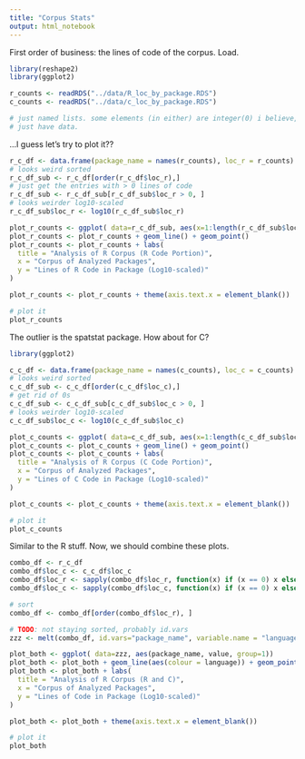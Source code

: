 ```yaml
---
title: "Corpus Stats"
output: html_notebook
---
```


First order of business: the lines of code of the corpus.
Load.

```r
library(reshape2)
library(ggplot2)

r_counts <- readRDS("../data/R_loc_by_package.RDS")
c_counts <- readRDS("../data/c_loc_by_package.RDS")

# just named lists. some elements (in either) are integer(0) i believe, as some packages
# just have data.
```

...I guess let's try to plot it??

```r
r_c_df <- data.frame(package_name = names(r_counts), loc_r = r_counts)
# looks weird sorted
r_c_df_sub <- r_c_df[order(r_c_df$loc_r),]
# just get the entries with > 0 lines of code
r_c_df_sub <- r_c_df_sub[r_c_df_sub$loc_r > 0, ]
# looks weirder log10-scaled
r_c_df_sub$loc_r <- log10(r_c_df_sub$loc_r)

plot_r_counts <- ggplot( data=r_c_df_sub, aes(x=1:length(r_c_df_sub$loc_r), y=loc_r, group=1))
plot_r_counts <- plot_r_counts + geom_line() + geom_point()
plot_r_counts <- plot_r_counts + labs(
  title = "Analysis of R Corpus (R Code Portion)",
  x = "Corpus of Analyzed Packages", 
  y = "Lines of R Code in Package (Log10-scaled)"
)

plot_r_counts <- plot_r_counts + theme(axis.text.x = element_blank())

# plot it
plot_r_counts

```

The outlier is the spatstat package.
How about for C?

```r
library(ggplot2)

c_c_df <- data.frame(package_name = names(c_counts), loc_c = c_counts)
# looks weird sorted
c_c_df_sub <- c_c_df[order(c_c_df$loc_c),]
# get rid of 0s
c_c_df_sub <- c_c_df_sub[c_c_df_sub$loc_c > 0, ]
# looks weirder log10-scaled
c_c_df_sub$loc_c <- log10(c_c_df_sub$loc_c)

plot_c_counts <- ggplot( data=c_c_df_sub, aes(x=1:length(c_c_df_sub$loc_c), y=loc_c, group=1))
plot_c_counts <- plot_c_counts + geom_line() + geom_point()
plot_c_counts <- plot_c_counts + labs(
  title = "Analysis of R Corpus (C Code Portion)",
  x = "Corpus of Analyzed Packages", 
  y = "Lines of C Code in Package (Log10-scaled)"
)

plot_c_counts <- plot_c_counts + theme(axis.text.x = element_blank())

# plot it
plot_c_counts

```

Similar to the R stuff.
Now, we should combine these plots.
```r
combo_df <- r_c_df
combo_df$loc_c <- c_c_df$loc_c
combo_df$loc_r <- sapply(combo_df$loc_r, function(x) if (x == 0) x else log10(x))
combo_df$loc_c <- sapply(combo_df$loc_c, function(x) if (x == 0) x else log10(x))

# sort
combo_df <- combo_df[order(combo_df$loc_r), ]

# TODO: not staying sorted, probably id.vars
zzz <- melt(combo_df, id.vars="package_name", variable.name = "language")

plot_both <- ggplot( data=zzz, aes(package_name, value, group=1))
plot_both <- plot_both + geom_line(aes(colour = language)) + geom_point(aes(colour = language))
plot_both <- plot_both + labs(
  title = "Analysis of R Corpus (R and C)",
  x = "Corpus of Analyzed Packages", 
  y = "Lines of Code in Package (Log10-scaled)"
)

plot_both <- plot_both + theme(axis.text.x = element_blank())

# plot it
plot_both
```